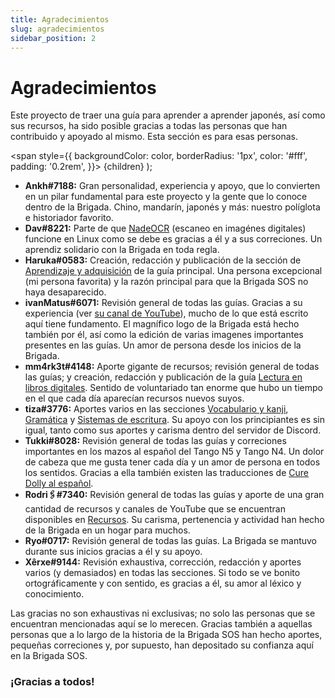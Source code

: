 ```yaml
---
title: Agradecimientos
slug: agradecimientos
sidebar_position: 2
---
```


# Agradecimientos

Este proyecto de traer una guía para aprender a aprender japonés, así como sus recursos, ha sido posible gracias a todas las personas que han contribuido y apoyado al mismo. Esta sección es para esas personas.

  <span
    style={{
      backgroundColor: color,
      borderRadius: '1px',
      color: '#fff',
      padding: '0.2rem',
    }}>
    {children}
  </span>
);

- **Ankh#7188:** Gran personalidad, experiencia y apoyo, que lo convierten en un pilar fundamental para este proyecto y la gente que lo conoce dentro de la Brigada. Chino, mandarín, japonés y más: nuestro políglota e historiador favorito.
- **Dav#8221:** Parte de que [NadeOCR](../otras-guias/ScanImages.mdx) (escaneo en imagénes digitales) funcione en Linux como se debe es gracias a él y a sus correciones. Un aprendiz solidario con la Brigada en toda regla.
- **Haruka#0583:** Creación, redacción y publicación de la sección de [Aprendizaje y adquisición](../guia-principal/Learning.mdx) de la guía principal. Una persona excepcional (mi persona favorita) y la razón principal para que la Brigada SOS no haya desaparecido.
- **ivanMatus#6071:** Revisión general de todas las guías. Gracias a su experiencia (ver [su canal de YouTube](https://www.youtube.com/channel/UC8VbFQ-PtVc0CcNwbpY1fqQ)), mucho de lo que está escrito aquí tiene fundamento. El magnífico logo de la Brigada está hecho también por él, así como la edición de varias imagenes importantes presentes en las guías. Un amor de persona desde los inicios de la Brigada.
- **mm4rk3t#4148:** Aporte gigante de recursos; revisión general de todas las guías; y creación, redacción y publicación de la guía [Lectura en libros digitales](../otras-guias/ScanEbook.mdx). Sentido de voluntariado tan enorme que hubo un tiempo en el que cada día aparecían recursos nuevos suyos.
- **tiza#3776:** Aportes varios en las secciones [Vocabulario y kanji](../guia-principal//Kanji_Vocabulary.mdx), [Gramática](../guia-principal/Grammar.mdx) y [Sistemas de escritura](../guia-principal/Writing.mdx). Su apoyo con los principiantes es sin igual, tanto como sus aportes y carisma dentro del servidor de Discord.
- **Tukki#8028:** Revisión general de todas las guías y correciones importantes en los mazos al español del Tango N5 y Tango N4. Un dolor de cabeza que me gusta tener cada día y un amor de persona en todos los sentidos. Gracias a ella también existen las traducciones de [Cure Dolly al español](https://www.youtube.com/channel/UCMng931UVntGf0uFGufZl7w).
- **Rodri🖇#7340:** Revisión general de todas las guías y aporte de una gran cantidad de recursos y canales de YouTube que se encuentran disponibles en [Recursos](../utilidad/Resources.mdx). Su carisma, pertenencia y actividad han hecho de la Brigada en un hogar para muchos.
- **Ryo#0717:** Revisión general de todas las guías. La Brigada se mantuvo durante sus inicios gracias a él y su apoyo.
- **Xêrxe#9144:** Revisión exhaustiva, corrección, redacción y aportes varios (y demasiados) en todas las secciones. Si todo se ve bonito ortográficamente y con sentido, es gracias a él, su amor al léxico y conocimiento.

Las gracias no son exhaustivas ni exclusivas; no solo las personas que se encuentran mencionadas aquí se lo merecen. Gracias también a aquellas personas que a lo largo de la historia de la Brigada SOS han hecho aportes, pequeñas correciones y, por supuesto, han depositado su confianza aquí en la Brigada SOS.    
<h3>¡Gracias a todos!</h3>
